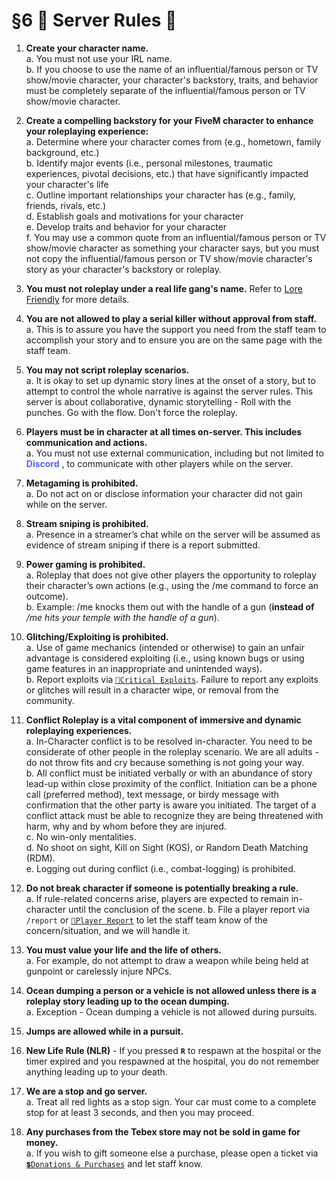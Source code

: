 # §6 📜 Server Rules 📜

1. **Create your character name.**\
a. You must not use your IRL name.\
b. If you choose to use the name of an influential/famous person or TV show/movie character, your character's backstory, traits, and behavior must be completely separate of the influential/famous person or TV show/movie character. 

2. **Create a compelling backstory for your FiveM character to enhance your roleplaying experience:**\
a. Determine where your character comes from (e.g., hometown, family background, etc.)\
b. Identify major events (i.e., personal milestones, traumatic experiences, pivotal decisions, etc.) that have significantly impacted your character's life \
c. Outline important relationships your character has (e.g., family, friends, rivals, etc.)\
d. Establish goals and motivations for your character\
e. Develop traits and behavior for your character\
f. You may use a common quote from an influential/famous person or TV show/movie character as something your character says, but you must not copy the influential/famous person or TV show/movie character's story as your character's backstory or roleplay.

3. **You must not roleplay under a real life gang's name.** Refer to [Lore Friendly](https://rules.renegaderp.net/oocrules/lore) for more details.

4. **You are not allowed to play a serial killer without approval from staff.**\
a. This is to assure you have the support you need from the staff team to accomplish your story and to ensure you are on the same page with the staff team. 

5. **You may not script roleplay scenarios.**\
a. It is okay to set up dynamic story lines at the onset of a story, but to attempt to control the whole narrative is against the server rules. This server is about collaborative, dynamic storytelling - Roll with the punches. Go with the flow. Don't force the roleplay.

6. **Players must be in character at all times on-server. This includes communication and actions.**\
a. You must not use external communication, including but not limited to <font color="#5661F5"> **Discord** </font>, to communicate with other players while on the server.

7. **Metagaming is prohibited.**\
a. Do not act on or disclose information your character did not gain while on the server.

8. **Stream sniping is prohibited.**\
a. Presence in a streamer’s chat while on the server will be assumed as evidence of stream sniping if there is a report submitted.

9. **Power gaming is prohibited.**\
a. Roleplay that does not give other players the opportunity to roleplay their character’s own actions (e.g., using the /me command to force an outcome).\
b. Example: /me knocks them out with the handle of a gun (**instead of** */me hits your temple with the handle of a gun*).

10. **Glitching/Exploiting is prohibited.**\
a. Use of game mechanics (intended or otherwise) to gain an unfair advantage is considered exploiting (i.e., using known bugs or using game features in an inappropriate and unintended ways).\
b. Report exploits via [`🐛Critical Exploits`](https://discord.com/channels/1083964697532973157/1083965258240110594). Failure to report any exploits or glitches will result in a character wipe, or removal from the community.

11. **Conflict Roleplay is a vital component of immersive and dynamic roleplaying experiences.**\
a. In-Character conflict is to be resolved in-character. You need to be considerate of other people in the roleplay scenario. We are all adults - do not throw fits and cry because something is not going your way.\
b. All conflict must be initiated verbally or with an abundance of story lead-up within close proximity of the conflict. Initiation can be a phone call (preferred method), text message, or birdy message with confirmation that the other party is aware you initiated. The target of a conflict attack must be able to recognize they are being threatened with harm, why and by whom before they are injured.\
c. No win-only mentalities.\
d. No shoot on sight, Kill on Sight (KOS), or Random Death Matching (RDM).\
e. Logging out during conflict (i.e., combat-logging) is prohibited.

12. **Do not break character if someone is potentially breaking a rule.**\
a. If rule-related concerns arise, players are expected to remain in-character until the conclusion of the scene.
b. File a player report via `/report` or [`🚨Player Report`](https://discord.com/channels/1083964697532973157/1083965258240110594) to let the staff team know of the concern/situation, and we will handle it.

13. **You must value your life and the life of others.**\
a. For example, do not attempt to draw a weapon while being held at gunpoint or carelessly injure NPCs.

14. **Ocean dumping a person or a vehicle is not allowed unless there is a roleplay story leading up to the ocean dumping.**\
a. Exception - Ocean dumping a vehicle is not allowed during pursuits.

15. **Jumps are allowed while in a pursuit.**

16. **New Life Rule (NLR)** - If you pressed **`R`** to respawn at the hospital or the timer expired and you respawned at the hospital, you do not remember anything leading up to your death.

17. **We are a stop and go server.**\
a. Treat all red lights as a stop sign. Your car must come to a complete stop for at least 3 seconds, and then you may proceed. 

18. **Any purchases from the Tebex store may not be sold in game for money.**\
a. If you wish to gift someone else a purchase, please open a ticket via [`💲Donations & Purchases`](https://discord.com/channels/1083964697532973157/1083965258240110594) and let staff know. 

    







    





